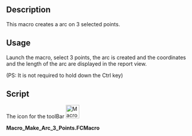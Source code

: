 <languages/>
<translate>
<!--T:1-->
{{Macro
|Name=Macro Make Arc 3 Points
|Icon=Macro_Make_Arc_3_Points.png
|Description=Creates a arc from 3 selected points.
|Author=Mario52
|Version=02.00
|Date=2019-07-29
|FCVersion=All
|Download=[https://wiki.freecad.org/images/9/92/Macro_Make_Arc_3_Points.png ToolBar Icon]
}}

==Description== <!--T:2-->
This macro creates a arc on 3 selected points.

==Usage== <!--T:3-->
Launch the macro, select 3 points, the arc is created and the coordinates and the length of the arc are displayed in the report view.

<!--T:5-->
(PS: It is not required to hold down the Ctrl key)

==Script== <!--T:4-->
The icon for the toolBar [[File:Macro Make Arc 3 Points.png|36px]]

</translate>
'''Macro_Make_Arc_3_Points.FCMacro''' 

{{MacroCode|code=
# -*- coding: utf-8 -*-
from FreeCAD import Base

__title__   = "Macro_Make_Arc_3_points"
__author__  = "Mario52"
__url__     = "http://www.freecadweb.org/index-fr.html"
__version__ = "00.02"
__date__    = "29/07/2019"

global selected; selected = []
App = FreeCAD

class SelObserver:
    print( "Create Arc to 3 points ...")
    def addSelection(self,doc,obj,sub,pnt):  # Selection 
        global selected
        selected.append(pnt)
        if len(selected) == 1:
            print( "Point 1 : ",FreeCAD.Vector(selected[0]))
        elif len(selected) == 2:
            print( "Point 2 : ",FreeCAD.Vector(selected[1]))
        elif len(selected) == 3:
            print( "Point 3 : ",FreeCAD.Vector(selected[2]))
            try:
                C1 = Part.Arc(FreeCAD.Vector(selected[0]),FreeCAD.Vector(selected[1]),FreeCAD.Vector(selected[2]))
                S1 = Part.Shape([C1])
                W = Part.Wire(S1.Edges)
                Part.show(W)
                App.ActiveDocument.ActiveObject.Label   = "Arc_3_Points"
                print( "Length  : ",W.Length)
            except Exception:
                print( "Three points are collinear or bad selection")
            del selected[:]
            FreeCADGui.Selection.removeObserver(s)
            print( "End Make_Arc_3_Points")
            print( "_____________________")

s=SelObserver()
FreeCADGui.Selection.addObserver(s)


}}